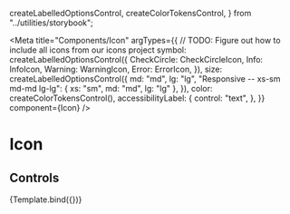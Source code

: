  createLabelledOptionsControl,
  createColorTokensControl,
} from "../utilities/storybook";

<Meta
  title="Components/Icon"
  argTypes={{
    // TODO: Figure out how to include all icons from our icons project
    symbol: createLabelledOptionsControl({
      CheckCircle: CheckCircleIcon,
      Info: InfoIcon,
      Warning: WarningIcon,
      Error: ErrorIcon,
    }),
    size: createLabelledOptionsControl({
      md: "md",
      lg: "lg",
      "Responsive -- xs-sm md-md lg-lg": { xs: "sm", md: "md", lg: "lg" },
    }),
    color: createColorTokensControl(),
    accessibilityLabel: {
      control: "text",
    },
  }}
  component={Icon}
/>


# Icon

## Controls

<Canvas>
  <Story
    name="Controls"
    args={{
      symbol: CheckCircleIcon,
    }}
  >
    {Template.bind({})}
  </Story>
</Canvas>

<ArgsTable story="Controls" />
